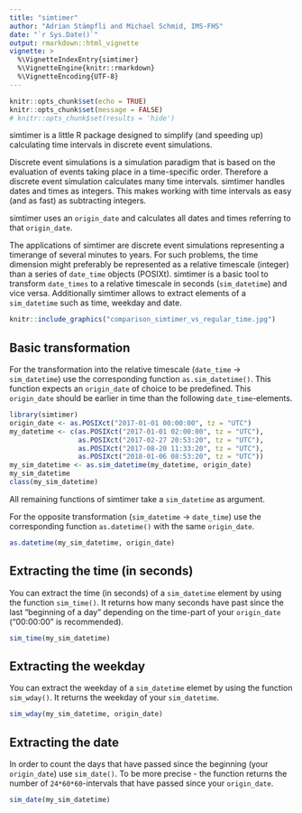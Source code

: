 ```yaml
---
title: "simtimer"
author: "Adrian Stämpfli and Michael Schmid, IMS-FHS"
date: "`r Sys.Date()`"
output: rmarkdown::html_vignette
vignette: >
  %\VignetteIndexEntry{simtimer}
  %\VignetteEngine{knitr::rmarkdown}
  %\VignetteEncoding{UTF-8}
---
```


```r
knitr::opts_chunk$set(echo = TRUE)
knitr::opts_chunk$set(message = FALSE)
# knitr::opts_chunk$set(results = 'hide')
```

<!-- Code for adding footnotes: footnotes^[This is a footnote.] -->

simtimer is a little R package designed to simplify (and speeding up) calculating time intervals in discrete event simulations. 

Discrete event simulations is a simulation paradigm that is based on the evaluation of events taking place in a time-specific order. Therefore a discrete event simulation calculates many time intervals. simtimer handles dates and times as integers. This makes working with time intervals as easy (and as fast) as subtracting integers.

simtimer uses an `origin_date` and calculates all dates and times referring to that `origin_date`. 
  
The applications of simtimer are discrete event simulations representing a timerange of several minutes to years. For such problems, the time dimension might preferably be represented as a relative timescale (integer) than a series of `date_time` objects (POSIXt). simtimer is a basic tool to transform `date_times` to a relative timescale in seconds (`sim_datetime`) and vice versa. Additionally simtimer allows to extract elements of a `sim_datetime` such as time, weekday and date.  

```r
knitr::include_graphics("comparison_simtimer_vs_regular_time.jpg")
```


## Basic transformation

For the transformation into the relative timescale (`date_time` -> `sim_datetime`) use the corresponding function `as.sim_datetime()`. This function expects an `origin_date` of choice to be predefined. This `origin_date` should be earlier in time than the following `date_time`-elements.

```r
library(simtimer)
origin_date <- as.POSIXct("2017-01-01 00:00:00", tz = "UTC")
my_datetime <- c(as.POSIXct("2017-01-01 02:00:00", tz = "UTC"), 
                 as.POSIXct("2017-02-27 20:53:20", tz = "UTC"),
                 as.POSIXct("2017-08-20 11:33:20", tz = "UTC"),
                 as.POSIXct("2018-01-06 08:53:20", tz = "UTC"))
my_sim_datetime <- as.sim_datetime(my_datetime, origin_date)
my_sim_datetime
class(my_sim_datetime)
```

All remaining functions of simtimer take a `sim_datetime` as argument.  

For the opposite transformation (`sim_datetime` -> `date_time`) use the corresponding function `as.datetime()` with the same `origin_date`.
```r
as.datetime(my_sim_datetime, origin_date)
```


## Extracting the time (in seconds)

You can extract the time (in seconds) of a `sim_datetime` element by using the function `sim_time()`. It returns how many seconds have past since the last "beginning of a day" depending on the time-part of your `origin_date` ("00:00:00" is recommended).
```r
sim_time(my_sim_datetime)
```


## Extracting the weekday

You can extract the weekday of a `sim_datetime` elemet by using the function `sim_wday()`. It returns the weekday of your `sim_datetime`.
```r
sim_wday(my_sim_datetime, origin_date)
```


## Extracting the date

In order to count the days that have passed since the beginning (your `origin_date`) use 
`sim_date()`. To be more precise - the function returns the number of `24*60*60`-intervals 
that have passed since your `origin_date`.   

```r
sim_date(my_sim_datetime)
```








